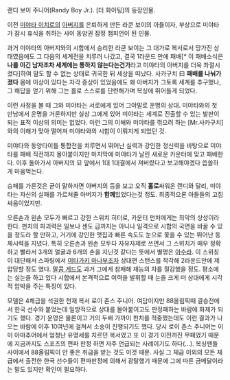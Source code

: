 랜디 보이 주니어(Randy Boy Jr.). [더 화이팅]의 등장인물.

이전 [[미야타 이치로]]의 [[아버지]]를 은퇴하게 만든 라쿤 보이의 아들이자, 부상으로 미야타가 잠시 휴식을 취하는 사이 동양권 잠정 챔피언이 된 인물. 

과거 미야타의 아버지와의 시합에서 승리한 라쿤 보이는 그 대가로 복서로서 망가진 상태였음에도 그 다음의 세계전을 치루러 나갔고, 결국 1라운드 만에 패배[* 이 패배소식은 '''나를 이긴 남자조차 세계에는 통하지 않는다는건가'''라고 미야타의 아버지를 더욱 좌절시켰다]하여 말도 할 수 없는 상태로 귀국한 뒤 세상을 떠났다. 사카구치 曰 '''패배를 나눠가졌다'''
몸에 이상이 있다는 자각 증상이 있었음에도 왜 아버지가 그토록 세계를 추구했나, 그 해답을 얻기 위해 그는 홀로 스스로를 단련해가며 복싱에 뛰어들게 되었다.  

이런 사정을 볼 때 그와 미야타는 서로에게 있어 그야말로 운명의 상대. 미야타와의 첫 만남에서 운명을 거론하지만 실상 그에게 있어 미야타는 세계로 진출할 수 있는 발판이 되는 표적 이상의 의미는 없었다. 이런 그의 이해와 미야타를 꺾으려 하는 [Mr.사카구치]와의 이해가 맞아 떨어져 미야타와의 시합이 이뤄지게 되었던 것. 

미야타와 동양타이틀 통합전을 치루면서 뛰어난 실력과 강인한 정신력을 바탕으로 미야타를 패배 직전까지 몰아붙이지만 마지막에 미야타가 날린 새로운 카운터에 맞고 패배한다. 이후 돌아가서 아버지의 묘 앞에서 1대 1대결에서 져버렸다고 보고해야겠다 씁쓸하게 마음먹는다.

승패를 가른것은 굳이 말하자면 아버지의 등을 보고 오직 '''홀로'''싸워온 랜디와 달리, 미야타는 자신의 실패를 가르쳐줄 아버지가 '''함께'''있었다는것 정도. 최종적으론 아들들의 고집싸움이었지만.

오른손과 왼손 모두가 빠르고 강한 스위치 히터로, 카운터 펀처에게는 최악의 상성이라 한다. 펀치의 파괴력은 일보나 센도 급까지는 아니나 일격으로 시합의 국면을 바꿀 수 있을 정도라 할 만하고, 거기에 강인한 맷집과 빠른 속도도 눈으로 쫓을 수 있는 뛰어난 동체시력을 지녔다. 특히 오른손과 왼손 모두다 자유자제로 쓰면서 그 스위치가 매우 정확하고 빨라서 3개의 얼굴과 6개의 손을 지닌것 같다는 뜻에서 별명은 [[아수라]]. 이 스위칭이 대단해서 스파링에서 [[이타가키 마나부]]조차 상대편 스탠스를 착각해 2라운드만에 제압당할 정도 였다. [[말콤 게드]]도 과거 그에게 참패해 재능의 차를 절감했을 정도. 평소에는 실눈을 하고 있다 시합에서 본격적으로 여력을 발휘할 때 눈을 크게 떠 상대에게 시각적 압박을 주는 특징이 있다. 

모델은 4체급을 석권한 천재 복서 로이 존스 주니어. 여담이지만 88올림픽때 결승전에서 한국 선수와 붙었는데 일방적으로 상대를 몰아붙이고도 판정패하는 바람에 화제가 되기도 했다. 경기 운영은 물론이고 거의 두배 가까이 펀치를 적중했는데도 이런 결과가 나오는 바람에 이후 10여년에 걸쳐서 소송이 진행되기도 했다. 당시 로이 존스 주니어는 이미 아마추어에서 엄청난 유명세를 치르던 복서였고 또 이 경기 이전까진 무패였기 때문에 지금까지도 스포츠의 편파 판정 하면 자주 언급되는 사례이기도 하다(...). 복싱팬들 사이에서 88올림픽이 안 좋은 취급을 받는 것도 이것 때문. 사실 그 체급 이외의 모든 체급에서 출전한 한국 선수들이 편파판정에 의해서 광탈했기 때문에 그에 따른 금메달이라는 말도 있지만 확인이 필요하다.
